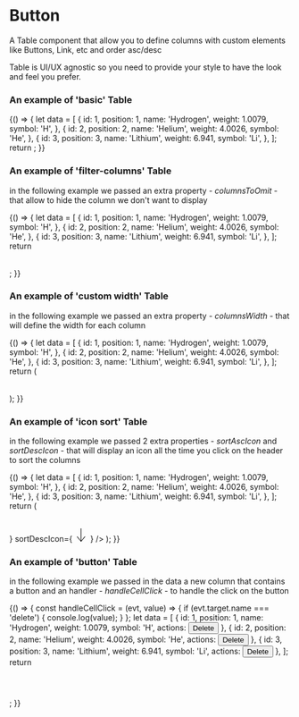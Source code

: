 
<Meta title="DCXLibrary/Table" component={Table} />

# Button

A Table component that allow you to define columns with custom elements like Buttons, Link, etc and order asc/desc

Table is UI/UX agnostic so you need to provide your style to have the look
and feel you prefer.

### An example of 'basic' Table

<Canvas>
  <Story name="basic">
    {() => {
      let data = [
        {
          id: 1,
          position: 1,
          name: 'Hydrogen',
          weight: 1.0079,
          symbol: 'H',
        },
        {
          id: 2,
          position: 2,
          name: 'Helium',
          weight: 4.0026,
          symbol: 'He',
        },
        {
          id: 3,
          position: 3,
          name: 'Lithium',
          weight: 6.941,
          symbol: 'Li',
        },
      ];
      return <Table dataSource={data} />;
    }}
  </Story>
</Canvas>

### An example of 'filter-columns' Table

in the following example we passed an extra property - _columnsToOmit_ - that allow to hide the column we don't want to display

<Canvas>
  <Story name="hide-columns">
    {() => {
      let data = [
        {
          id: 1,
          position: 1,
          name: 'Hydrogen',
          weight: 1.0079,
          symbol: 'H',
        },
        {
          id: 2,
          position: 2,
          name: 'Helium',
          weight: 4.0026,
          symbol: 'He',
        },
        {
          id: 3,
          position: 3,
          name: 'Lithium',
          weight: 6.941,
          symbol: 'Li',
        },
      ];
      return <Table dataSource={data} columnsToOmit={['symbol']} />;
    }}
  </Story>
</Canvas>

### An example of 'custom width' Table

in the following example we passed an extra property - _columnsWidth_ - that will define the width for each column

<Canvas>
  <Story name="width-columns">
    {() => {
      let data = [
        {
          id: 1,
          position: 1,
          name: 'Hydrogen',
          weight: 1.0079,
          symbol: 'H',
        },
        {
          id: 2,
          position: 2,
          name: 'Helium',
          weight: 4.0026,
          symbol: 'He',
        },
        {
          id: 3,
          position: 3,
          name: 'Lithium',
          weight: 6.941,
          symbol: 'Li',
        },
      ];
      return (
        <Table
          dataSource={data}
          columnsWidth={['100px', '20%', '30%', '40%']}
        />
      );
    }}
  </Story>
</Canvas>

### An example of 'icon sort' Table

in the following example we passed 2 extra properties - _sortAscIcon_ and _sortDescIcon_ - that will display an icon all the time you click on the header to sort the columns

<Canvas>
  <Story name="icon-sort">
    {() => {
      let data = [
        {
          id: 1,
          position: 1,
          name: 'Hydrogen',
          weight: 1.0079,
          symbol: 'H',
        },
        {
          id: 2,
          position: 2,
          name: 'Helium',
          weight: 4.0026,
          symbol: 'He',
        },
        {
          id: 3,
          position: 3,
          name: 'Lithium',
          weight: 6.941,
          symbol: 'Li',
        },
      ];
      return (
        <Table
          dataSource={data}
          sortAscIcon={
            <svg width="24" height="24" xmlns="http://www.w3.org/2000/svg" fillRule="evenodd" clipRule="evenodd"><path d="M11 2.206l-6.235 7.528-.765-.645 7.521-9 7.479 9-.764.646-6.236-7.53v21.884h-1v-21.883z"/></svg>
        }
        sortDescIcon={
          <svg width="24" height="24" xmlns="http://www.w3.org/2000/svg" fillRule="evenodd" clipRule="evenodd"><path d="M11 21.883l-6.235-7.527-.765.644 7.521 9 7.479-9-.764-.645-6.236 7.529v-21.884h-1v21.883z"/></svg>
        }
        />
      );
    }}
  </Story>
</Canvas>

### An example of 'button' Table

in the following example we passed in the data a new column that contains a button and an handler - _handleCellClick_ - to handle the click on the button

<Canvas>
  <Story name="button">
    {() => {
      const handleCellClick = (evt, value) => {
        if (evt.target.name === 'delete') {
         console.log(value);
        }
      };
      let data = [
        {
          id: 1,
          position: 1,
          name: 'Hydrogen',
          weight: 1.0079,
          symbol: 'H',
          actions:  <button className="btn btn-danger" name="delete">Delete</button>
        },
        {
          id: 2,
          position: 2,
          name: 'Helium',
          weight: 4.0026,
          symbol: 'He',
          actions:  <button className="btn btn-danger" name="delete">Delete</button>
        },
        {
          id: 3,
          position: 3,
          name: 'Lithium',
          weight: 6.941,
          symbol: 'Li',
          actions:  <button className="btn btn-danger" name="delete">Delete</button>
        },
      ];
      return <Table dataSource={data} handleCellClick={handleCellClick}/>;
    }}
  </Story>
</Canvas>

```js
```

<Props of={Table} />
